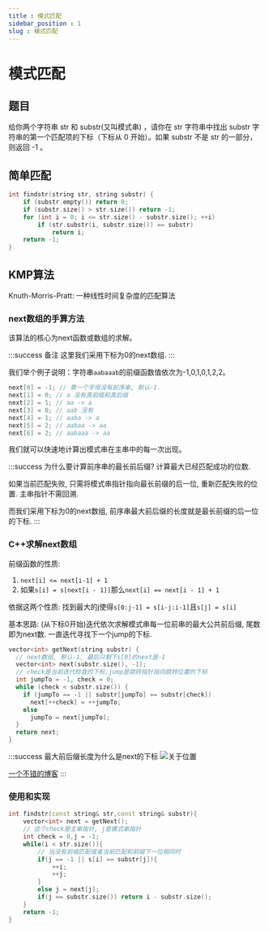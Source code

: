 ```yaml
---
title : 模式匹配
sidebar_position : 1
slug : 模式匹配
---
```

# 模式匹配

## 题目
给你两个字符串 str 和 substr(又叫模式串) ，请你在 str 字符串中找出 substr 字符串的第一个匹配项的下标（下标从 0 开始）。如果 substr 不是 str 的一部分，则返回 -1 。

## 简单匹配

```cpp
int findstr(string str, string substr) {
    if (substr.empty()) return 0;
    if (substr.size() > str.size()) return -1;
    for (int i = 0; i <= str.size() - substr.size(); ++i) 
        if (str.substr(i, substr.size()) == substr) 
            return i;
    return -1;
}
```

## KMP算法

Knuth-Morris-Pratt: 一种线性时间复杂度的匹配算法

### next数组的手算方法

该算法的核心为next函数或数组的求解。

:::success 备注
这里我们采用下标为0的next数组.
:::

我们举个例子说明：字符串`aabaaab`的前缀函数值依次为-1,0,1,0,1,2,2。

```cpp
next[0] = -1; // 第一个字母没有前序串, 默认-1.
next[1] = 0; // a 没有真前缀和真后缀 
next[2] = 1; // aa -> a
next[3] = 0; // aab 没有
next[4] = 1; // aaba -> a
next[5] = 2; // aabaa -> aa
next[6] = 2; // aabaaa -> aa
```
我们就可以快速地计算出模式串在主串中的每一次出现。

:::success 为什么要计算前序串的最长前后缀?
计算最大已经匹配成功的位数.

如果当前匹配失败, 只需将模式串指针指向最长前缀的后一位, 重新匹配失败的位置. 主串指针不需回溯. 

而我们采用下标为0的next数组, 前序串最大前后缀的长度就是最长前缀的后一位的下标.
:::

### C++求解next数组

前缀函数的性质:

1. `next[i] <= next[i-1] + 1`
2. 如果`s[i] = s[next[i - 1]]`那么`next[i] == next[i - 1] + 1`

依据这两个性质: 找到最大的j使得`s[0:j-1] = s[i-j:i-1]`且`s[j] = s[i]`

基本思路: (从下标0开始)迭代依次求解模式串每一位前串的最大公共前后缀, 尾数即为next数. 一直迭代寻找下一个jump的下标.

```cpp
vector<int> getNext(string substr) {
  // next数组, 默认-1, 最后只剩下s[0]的next是-1
  vector<int> next(substr.size(), -1);
  // check是当前迭代检查的下标,jump是跳转指针指向跳转位置的下标
  int jumpTo = -1, check = 0;
  while (check < substr.size()) {
    if (jumpTo == -1 || substr[jumpTo] == substr[check])
      next[++check] = ++jumpTo;
    else
      jumpTo = next[jumpTo];
  }
  return next;
}
```

:::success 最大前后缀长度为什么是next的下标
![关于位置](/res/nextget.png)

[一个不错的博客](https://www.cnblogs.com/MAKISE004/p/17066403.html)
:::

### 使用和实现

```cpp
int findstr(const string& str,const string& substr){
    vector<int> next = getNext();
    // 这个check是主串指针, j是模式串指针
    int check = 0,j = -1;
    while(i < str.size()){
        // 当没有前缀匹配或者当前匹配和前缀下一位相同时
        if(j == -1 || s[i] == substr[j]){
            ++i;
            ++j;
        }
        else j = next[j];
        if(j == substr.size()) return i - substr.size();
    }
    return -1;
}
```
